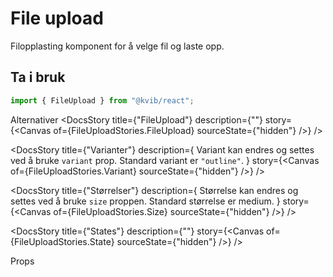 
<Meta of={FileUploadStories} />

<DocsContainer>

# File upload

Filopplasting komponent for å velge fil og laste opp.

## Ta i bruk

```jsx
import { FileUpload } from "@kvib/react";
```

<Feedback component="FileUpload" />

<DocsHeading>Alternativer</DocsHeading>
<DocsStory
  title={"FileUpload"}
  description={""}
  story={<Canvas of={FileUploadStories.FileUpload} sourceState={"hidden"} />}
/>

<DocsStory
  title={"Varianter"}
  description={
    <Text>
      Variant kan endres og settes ved å bruke <Code>variant</Code> prop. Standard variant er <Code>"outline"</Code>.
    </Text>
  }
  story={<Canvas of={FileUploadStories.Variant} sourceState={"hidden"} />}
/>

<DocsStory
  title={"Størrelser"}
  description={
    <Text>
      Størrelse kan endres og settes ved å bruke <Code>size</Code> proppen. Standard størrelse er medium.
    </Text>
  }
  story={<Canvas of={FileUploadStories.Size} sourceState={"hidden"} />}
/>

<DocsStory title={"States"} description={""} story={<Canvas of={FileUploadStories.State} sourceState={"hidden"} />} />

<DocsHeading>Props</DocsHeading>
<Canvas of={FileUploadStories.FileUpload} />
<Controls of={FileUploadStories.FileUpload} />

</DocsContainer>
